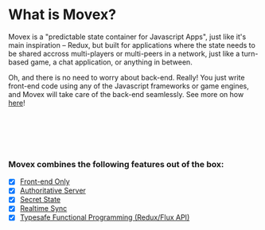 # What is Movex?

Movex is a "predictable state container for Javascript Apps", just like it's main inspiration – Redux, but built for applications where the state needs to be shared accross multi-players or multi-peers in a network, just like a turn-based game, a chat application, or anything in between.

Oh, and there is no need to worry about back-end. Really! You just write front-end code using any of the Javascript frameworks or game engines, and Movex will take care of the back-end seamlessly. See more on how [here](/docs/how)!


<br/>
<br/>
<MovexDiagram />
<br/>
<br/>

### Movex combines the following features out of the box:

- [x] [Front-end Only](/docs/features/frontend_only)
- [x] [Authoritative Server](/docs/features/server_authoritative)
- [x] [Secret State](/docs/features/secret_state)
- [x] [Realtime Sync](/docs/features/realtime)
- [x] [Typesafe Functional Programming (Redux/Flux API)](/docs/features/functional)